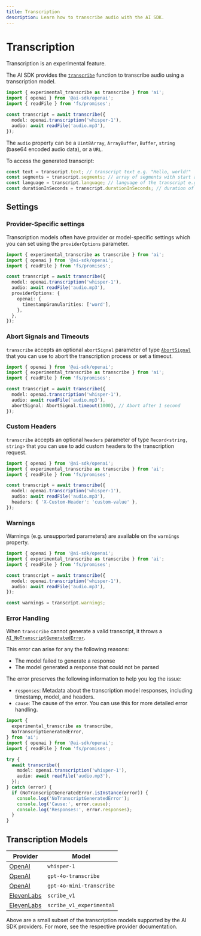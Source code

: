 ```yaml
---
title: Transcription
description: Learn how to transcribe audio with the AI SDK.
---
```


# Transcription

<Note type="warning">Transcription is an experimental feature.</Note>

The AI SDK provides the [`transcribe`](/docs/reference/ai-sdk-core/transcribe)
function to transcribe audio using a transcription model.

```ts
import { experimental_transcribe as transcribe } from 'ai';
import { openai } from '@ai-sdk/openai';
import { readFile } from 'fs/promises';

const transcript = await transcribe({
  model: openai.transcription('whisper-1'),
  audio: await readFile('audio.mp3'),
});
```

The `audio` property can be a `Uint8Array`, `ArrayBuffer`, `Buffer`, `string` (base64 encoded audio data), or a `URL`.

To access the generated transcript:

```ts
const text = transcript.text; // transcript text e.g. "Hello, world!"
const segments = transcript.segments; // array of segments with start and end times, if available
const language = transcript.language; // language of the transcript e.g. "en", if available
const durationInSeconds = transcript.durationInSeconds; // duration of the transcript in seconds, if available
```

## Settings

### Provider-Specific settings

Transcription models often have provider or model-specific settings which you can set using the `providerOptions` parameter.

```ts highlight="8-12"
import { experimental_transcribe as transcribe } from 'ai';
import { openai } from '@ai-sdk/openai';
import { readFile } from 'fs/promises';

const transcript = await transcribe({
  model: openai.transcription('whisper-1'),
  audio: await readFile('audio.mp3'),
  providerOptions: {
    openai: {
      timestampGranularities: ['word'],
    },
  },
});
```

### Abort Signals and Timeouts

`transcribe` accepts an optional `abortSignal` parameter of
type [`AbortSignal`](https://developer.mozilla.org/en-US/docs/Web/API/AbortSignal)
that you can use to abort the transcription process or set a timeout.

```ts highlight="8"
import { openai } from '@ai-sdk/openai';
import { experimental_transcribe as transcribe } from 'ai';
import { readFile } from 'fs/promises';

const transcript = await transcribe({
  model: openai.transcription('whisper-1'),
  audio: await readFile('audio.mp3'),
  abortSignal: AbortSignal.timeout(1000), // Abort after 1 second
});
```

### Custom Headers

`transcribe` accepts an optional `headers` parameter of type `Record<string, string>`
that you can use to add custom headers to the transcription request.

```ts highlight="8"
import { openai } from '@ai-sdk/openai';
import { experimental_transcribe as transcribe } from 'ai';
import { readFile } from 'fs/promises';

const transcript = await transcribe({
  model: openai.transcription('whisper-1'),
  audio: await readFile('audio.mp3'),
  headers: { 'X-Custom-Header': 'custom-value' },
});
```

### Warnings

Warnings (e.g. unsupported parameters) are available on the `warnings` property.

```ts
import { openai } from '@ai-sdk/openai';
import { experimental_transcribe as transcribe } from 'ai';
import { readFile } from 'fs/promises';

const transcript = await transcribe({
  model: openai.transcription('whisper-1'),
  audio: await readFile('audio.mp3'),
});

const warnings = transcript.warnings;
```

### Error Handling

When `transcribe` cannot generate a valid transcript, it throws a [`AI_NoTranscriptGeneratedError`](/docs/reference/ai-sdk-errors/ai-no-transcript-generated-error).

This error can arise for any the following reasons:

- The model failed to generate a response
- The model generated a response that could not be parsed

The error preserves the following information to help you log the issue:

- `responses`: Metadata about the transcription model responses, including timestamp, model, and headers.
- `cause`: The cause of the error. You can use this for more detailed error handling.

```ts
import {
  experimental_transcribe as transcribe,
  NoTranscriptGeneratedError,
} from 'ai';
import { openai } from '@ai-sdk/openai';
import { readFile } from 'fs/promises';

try {
  await transcribe({
    model: openai.transcription('whisper-1'),
    audio: await readFile('audio.mp3'),
  });
} catch (error) {
  if (NoTranscriptGeneratedError.isInstance(error)) {
    console.log('NoTranscriptGeneratedError');
    console.log('Cause:', error.cause);
    console.log('Responses:', error.responses);
  }
}
```

## Transcription Models

| Provider                                                          | Model                    |
| ----------------------------------------------------------------- | ------------------------ |
| [OpenAI](/providers/ai-sdk-providers/openai#transcription-models) | `whisper-1`              |
| [OpenAI](/providers/ai-sdk-providers/openai#transcription-models) | `gpt-4o-transcribe`      |
| [OpenAI](/providers/ai-sdk-providers/openai#transcription-models) | `gpt-4o-mini-transcribe` |
| [ElevenLabs](/providers/ai-sdk-providers/elevenlabs#transcription-models) | `scribe_v1`              |
| [ElevenLabs](/providers/ai-sdk-providers/elevenlabs#transcription-models) | `scribe_v1_experimental` |

Above are a small subset of the transcription models supported by the AI SDK providers. For more, see the respective provider documentation.
